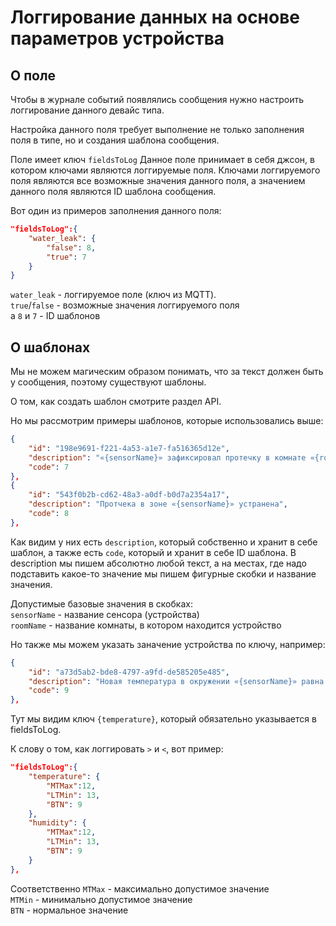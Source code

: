 # Логгирование данных на основе параметров устройства

## О поле
Чтобы в журнале событий появлялись сообщения нужно настроить логгирование данного девайс типа.

Настройка данного поля требует выполнение не только заполнения поля в типе, но и создания шаблона сообщения.

<Info>Поле имеет ключ `fieldsToLog`</Info>
Данное поле принимает в себя джсон, в котором ключами являются логгируемые поля. Ключами логгируемого поля являются все возможные значения данного поля, а значением данного поля являются ID шаблона сообщения.

Вот один из примеров заполнения данного поля:
```json
"fieldsToLog":{
    "water_leak": {
        "false": 8,
        "true": 7
    }
}
```

`water_leak` - логгируемое поле (ключ из MQTT).<br/>
`true`/`false` - возможные значения логгируемого поля<br/>
а `8` и `7` - ID шаблонов

## О шаблонах

Мы не можем магическим образом понимать, что за текст должен быть у сообщения, поэтому существуют шаблоны.

О том, как создать шаблон смотрите раздел API.

Но мы рассмотрим примеры шаблонов, которые использовались выше:
```json
{
    "id": "198e9691-f221-4a53-a1e7-fa516365d12e",
    "description": "«{sensorName}» зафиксировал протечку в комнате «{roomName}»",
    "code": 7
},
{
    "id": "543f0b2b-cd62-48a3-a0df-b0d7a2354a17",
    "description": "Протчека в зоне «{sensorName}» устранена",
    "code": 8
},
```

Как видим у них есть `description`, который собственно и хранит в себе шаблон, а также есть `code`, который и хранит в себе ID шаблона.
В description мы пишем абсолютно любой текст, а на местах, где надо подставить какое-то значение мы пишем фигурные скобки и название значения.

Допустимые базовые значения в скобках:<br/>
`sensorName` - название сенсора (устройства)<br/>
`roomName` - название комнаты, в котором находится устройство<br/>

Но также мы можем указать заначение устройства по ключу, например:
```json
{
    "id": "a73d5ab2-bde8-4797-a9fd-de585205e485",
    "description": "Новая температура в окружении «{sensorName}» равна {temperature}",
    "code": 9
},
```

Тут мы видим ключ `{temperature}`, который обязательно указывается в fieldsToLog.

К слову о том, как логгировать `>` и `<`, вот пример:
```json
"fieldsToLog":{
    "temperature": {
        "MTMax":12,
        "LTMin": 13,
        "BTN": 9
    },
    "humidity": {
        "MTMax":12,
        "LTMin": 13,
        "BTN": 9
    }
},
```

Соответственно `MTMax` - максимально допустимое значение<br/>
`MTMin` - минимально допустимое значение<br/>
`BTN` -  нормальное значение<br/>
